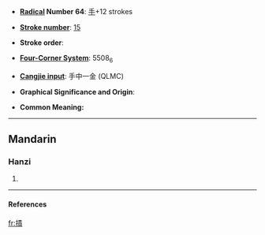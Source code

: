 * '''[[Index:Chinese radical| Radical]] Number 64''': [[Index:Chinese radical/手|手]]+12 strokes

* '''[[Index:Chinese total strokes|Stroke number]]''': [[Index:Chinese total strokes/15|15]]

* '''Stroke order''': 

* '''[[Index:Chinese four corner|Four-Corner System]]''': 5508<sub>6</sub>

* '''[[Index:Chinese Cangjie|Cangjie input]]''': 手中一金 (QLMC)

* '''Graphical Significance and Origin''': 

* '''Common Meaning:'''  {{substub}}

----
==Mandarin==
===Hanzi===
{{cmn-hanzi|pin=[[guì]] (gui4), [[kuì]] (kui4)|wg=kuei<sup>4</sup>, k'uei<sup>4</sup>}}
# {{defn|Mandarin}}

----
====References====
{{Han ref|kx=0453.290|dkj=12685|dj=0803.120|hdz=31958.030|uh=648C|ud=25740|bh=E5B7|bd=58807}}

[[fr:撌]]